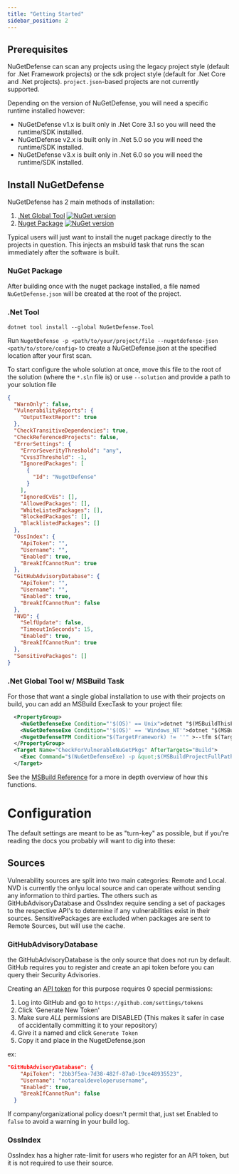 ```yaml
---
title: "Getting Started"
sidebar_position: 2
---
```


## Prerequisites
NuGetDefense can scan any projects using the legacy project style (default for .Net Framework projects) or the sdk
project style (default for .Net Core and .Net projects).  `project.json`-based projects are not currently supported.

Depending on the version of NuGetDefense, you will need a specific runtime installed however:
 * NuGetDefense v1.x is built only in .Net Core 3.1 so you will need the runtime/SDK installed.
 * NuGetDefense v2.x is built only in .Net 5.0 so you will need the runtime/SDK installed.
 * NuGetDefense v3.x is built only in .Net 6.0 so you will need the runtime/SDK installed.

## Install NuGetDefense
NuGetDefense has 2 main methods of installation:

 1. [.Net Global Tool](https://www.nuget.org/packages/NuGetDefense.Tool) [![NuGet version](https://badge.fury.io/nu/NugetDefense.svg)](https://badge.fury.io/nu/NugetDefense)
 2. [Nuget Package](https://www.nuget.org/packages/NuGetDefense) [![NuGet version](https://badge.fury.io/nu/NugetDefense.svg)](https://badge.fury.io/nu/NugetDefense)


Typical users will just want to install the nuget package directly to the projects in question. This injects an msbuild task that runs the scan immediately after the software is built.

### NuGet Package
After building once with the nuget package installed, a file named `NuGetDefense.json` will be created at the root of the project.

### .Net Tool
`dotnet tool install --global NuGetDefense.Tool`

Run `NugetDefense -p <path/to/your/project/file --nugetdefense-json <path/to/store/config>` to create a NuGetDefense.json at the specified location after your first scan.

To start configure the whole solution at once, move this file to the root of the solution (where the `*.sln` file is) or use `--solution` and provide a path to your solution file


```json title="NuGetDefense.json"
{
  "WarnOnly": false,
  "VulnerabilityReports": {
    "OutputTextReport": true
  },
  "CheckTransitiveDependencies": true,
  "CheckReferencedProjects": false,
  "ErrorSettings": {
    "ErrorSeverityThreshold": "any",
    "Cvss3Threshold": -1,
    "IgnoredPackages": [
      {
        "Id": "NugetDefense"
      }
    ],
    "IgnoredCvEs": [],
    "AllowedPackages": [],
    "WhiteListedPackages": [],
    "BlockedPackages": [],
    "BlacklistedPackages": []
  },
  "OssIndex": {
    "ApiToken": "",
    "Username": "",
    "Enabled": true,
    "BreakIfCannotRun": true
  },
  "GitHubAdvisoryDatabase": {
    "ApiToken": "",
    "Username": "",
    "Enabled": true,
    "BreakIfCannotRun": false
  },
  "NVD": {
    "SelfUpdate": false,
    "TimeoutInSeconds": 15,
    "Enabled": true,
    "BreakIfCannotRun": true
  },
  "SensitivePackages": []
}

```

### .Net Global Tool w/ MSBuild Task
For those that want a single global installation to use with their projects on build, you can add an MSBuild ExecTask to your project file:

```xml
  <PropertyGroup>
    <NuGetDefenseExe Condition="'$(OS)' == Unix">dotnet "$(MSBuildThisFileDirectory)../tools/net6.0/NuGetDefense.dll"</NuGetDefenseExe>
    <NuGetDefenseExe Condition="'$(OS)' == 'Windows_NT'">dotnet "$(MSBuildThisFileDirectory)..\tools\net6.0\NuGetDefense.dll"</NuGetDefenseExe>
    <NugetDefenseTFM Condition="$(TargetFramework) != ''" >--tfm $(TargetFramework)</NugetDefenseTFM>
  </PropertyGroup>
  <Target Name="CheckForVulnerableNuGetPkgs" AfterTargets="Build">
    <Exec Command="$(NuGetDefenseExe) -p &quot;$(MSBuildProjectFullPath)&quot; $(NugetDefenseTFM)" IgnoreExitCode="false" />
  </Target>
```

See the [MSBuild Reference](https://docs.microsoft.com/en-us/visualstudio/msbuild/msbuild-reference) for a more in depth overview of how this functions.

# Configuration
The default settings are meant to be as "turn-key" as possible, but if you're reading the docs you probably will want to dig into these:

## Sources
Vulnerability sources are split into two main categories: Remote and Local. NVD is currently the onlyu local source and can operate without sending any information to third parties. The others such as GitHubAdvisoryDatabase and OssIndex require sending a set of packages to the respective API's to determine if any vulnerabilities exist in their sources. SensitivePackages are excluded when packages are sent to Remote Sources, but will use the cache.

### GitHubAdvisoryDatabase
the GitHubAdvisoryDatabase is the only source that does not run by default. GitHub requires you to register and create an api token before you can query their Security Advisories.

Creating an [API token](https://docs.github.com/en/authentication/keeping-your-account-and-data-secure/creating-a-personal-access-token) for this purpose requires 0 special permissions:
1. Log into GitHub and go to `https://github.com/settings/tokens`
2. Click 'Generate New Token'
3. Make sure *ALL* permissions are DISABLED (This makes it safer in case of accidentally committing it to your repository)
4. Give it a named and click `Generate Token`
5. Copy it and place in the NugetDefense.json

ex:
```json
"GitHubAdvisoryDatabase": {
    "ApiToken": "2bb3f5ea-7d38-482f-87a0-19ce48935523",
    "Username": "notarealdeveloperusername",
    "Enabled": true,
    "BreakIfCannotRun": false
  }
```

If company/organizational policy doesn't permit that, just set Enabled to `false` to avoid a warning in your build log.

### OssIndex
OssIndex has a higher rate-limit for users who register for an API token, but it is not required to use their source.